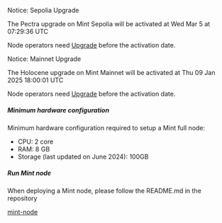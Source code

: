 
<Callout type="warning" emoji="⚠️">

Notice: Sepolia Upgrade

The Pectra upgrade on Mint Sepolia will be activated at Wed Mar 5 at 07:29:36 UTC

Node operators need [Upgrade](https://github.com/Mint-Blockchain/mint-node/blob/main/upgrades/Pectra-sepolia.md) before the activation date.
</Callout>

<Callout type="warning" emoji="⚠️">

Notice: Mainnet Upgrade

The Holocene upgrade on Mint Mainnet will be activated at Thu 09 Jan 2025 18:00:01 UTC

Node operators need [Upgrade](https://github.com/Mint-Blockchain/mint-node/blob/main/upgrades/Holocene-mainnet.md) before the activation date.
</Callout>

##### Minimum hardware configuration

Minimum hardware configuration required to setup a Mint full node:

* CPU: 2 core
* RAM: 8 GB
* Storage (last updated on June 2024): 100GB

##### Run Mint node

When deploying a Mint node, please follow the README.md in the repository

[mint-node](https://github.com/Mint-Blockchain/mint-node)
